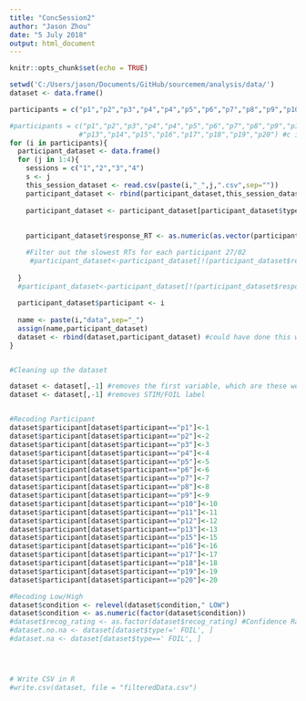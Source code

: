 ```yaml
---
title: "ConcSession2"
author: "Jason Zhou"
date: "5 July 2018"
output: html_document
---
```


```r
knitr::opts_chunk$set(echo = TRUE)

```



```r
setwd('C:/Users/jason/Documents/GitHub/sourcemem/analysis/data/')
dataset <- data.frame()

participants = c("p1","p2","p3","p4","p4","p5","p6","p7","p8","p9","p10","p11","p12","p13","p15","p16","p17","p18","p19","p20") 

#participants = c("p1","p2","p3","p4","p4","p5","p6","p7","p8","p9","p10","p11","p12",
                 #"p13","p14","p15","p16","p17","p18","p19","p20") #c is vector, list is v general
for (i in participants){
  participant_dataset <- data.frame()
  for (j in 1:4){
    sessions = c("1","2","3","4")
    s <- j
    this_session_dataset <- read.csv(paste(i,"_",j,".csv",sep=""))
    participant_dataset <- rbind(participant_dataset,this_session_dataset)
    
    participant_dataset <- participant_dataset[participant_dataset$type!=' FOIL', ]
    
    
    participant_dataset$response_RT <- as.numeric(as.vector(participant_dataset$response_RT))

    #Filter out the slowest RTs for each participant 27/02    
     #participant_dataset<-participant_dataset[!(participant_dataset$response_RT>(3*(mad(participant_dataset$response_RT, center = median(participant_dataset$response_RT,na.rm=TRUE))) - median(participant_dataset$response_RT,na.rm=TRUE))), ]
    
  }
  #participant_dataset<-participant_dataset[!(participant_dataset$response_RT>(3*(sd(participant_dataset$response_RT)) + median(participant_dataset$response_RT,na.rm=TRUE))), ]
  
  participant_dataset$participant <- i
  
  name <- paste(i,"data",sep="_")
  assign(name,participant_dataset)
  dataset <- rbind(dataset,participant_dataset) #could have done this with lists, but because its all the same, we are doing it with one big dataset, added a new variable that identifies.
}


#Cleaning up the dataset

dataset <- dataset[,-1] #removes the first variable, which are these weird row labels
dataset <- dataset[,-1] #removes STIM/FOIL label


#Recoding Participant 
dataset$participant[dataset$participant=="p1"]<-1
dataset$participant[dataset$participant=="p2"]<-2
dataset$participant[dataset$participant=="p3"]<-3
dataset$participant[dataset$participant=="p4"]<-4
dataset$participant[dataset$participant=="p5"]<-5
dataset$participant[dataset$participant=="p6"]<-6
dataset$participant[dataset$participant=="p7"]<-7
dataset$participant[dataset$participant=="p8"]<-8
dataset$participant[dataset$participant=="p9"]<-9
dataset$participant[dataset$participant=="p10"]<-10
dataset$participant[dataset$participant=="p11"]<-11
dataset$participant[dataset$participant=="p12"]<-12
dataset$participant[dataset$participant=="p13"]<-13
dataset$participant[dataset$participant=="p15"]<-15
dataset$participant[dataset$participant=="p16"]<-16
dataset$participant[dataset$participant=="p17"]<-17
dataset$participant[dataset$participant=="p18"]<-18
dataset$participant[dataset$participant=="p19"]<-19
dataset$participant[dataset$participant=="p20"]<-20

#Recoding Low/High
dataset$condition <- relevel(dataset$condition," LOW")
dataset$condition <- as.numeric(factor(dataset$condition))
#dataset$recog_rating <- as.factor(dataset$recog_rating) #Confidence Ratings are Discrete
#dataset.no.na <- dataset[dataset$type!=' FOIL', ]
#dataset.na <- dataset[dataset$type==' FOIL', ]




# Write CSV in R
#write.csv(dataset, file = "filteredData.csv")

```

